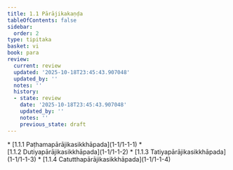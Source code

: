 ```yaml
---
title: 1.1 Pārājikakaṇḍa
tableOfContents: false
sidebar:
  order: 2
type: tipitaka
basket: vi
book: para
review:
  current: review
  updated: '2025-10-18T23:45:43.907048'
  updated_by: ''
  notes: ''
  history:
  - state: review
    date: '2025-10-18T23:45:43.907048'
    updated_by: ''
    notes: ''
    previous_state: draft
---
```



<DynamicBreadcrumb />


<ReviewStatus review={frontmatter.review} showDetails={true} />

<HypothesisAnnotation frontmatter={frontmatter} />



<TableOfContents book="para" section="1.1">
* [1.1.1 Paṭhamapārājikasikkhāpada](1-1/1-1-1)
* [1.1.2 Dutiyapārājikasikkhāpada](1-1/1-1-2)
* [1.1.3 Tatiyapārājikasikkhāpada](1-1/1-1-3)
* [1.1.4 Catutthapārājikasikkhāpada](1-1/1-1-4)
</TableOfContents>